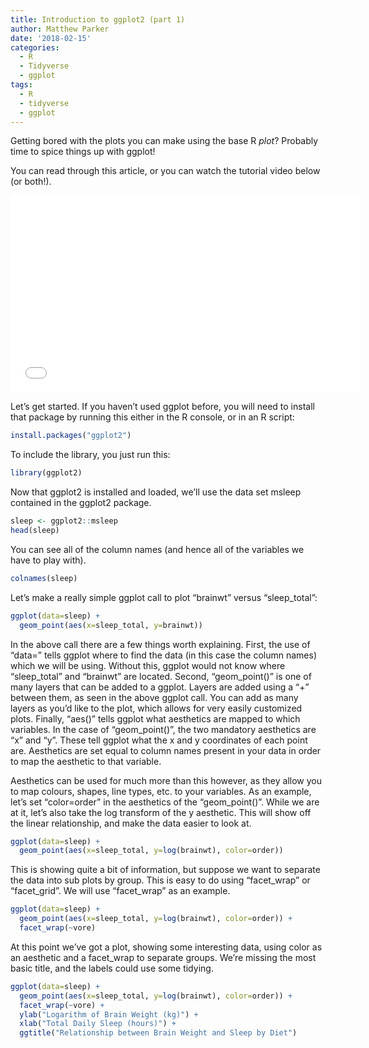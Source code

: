 ```yaml
---
title: Introduction to ggplot2 (part 1)
author: Matthew Parker
date: '2018-02-15'
categories:
  - R
  - Tidyverse
  - ggplot
tags:
  - R
  - tidyverse
  - ggplot
---
```


Getting bored with the plots you can make using the base R _plot_? Probably time to spice things up with ggplot!

You can read through this article, or you can watch the tutorial video below (or both!).

<iframe width="560" height="315" src="//www.youtube.com/embed/xZOhepWLzxQ" frameborder="0"></iframe>

Let's get started. If you haven't used ggplot before, you will need to install that package by running this either in the R console, or in an R script:

```r
install.packages("ggplot2")
```

To include the library, you just run this:

```r
library(ggplot2)
```

Now that ggplot2 is installed and loaded, we'll use the data set msleep contained in the ggplot2 package.

```r
sleep <- ggplot2::msleep
head(sleep)
```

You can see all of the column names (and hence all of the variables we have to play with).

```r
colnames(sleep)
```

Let's make a really simple ggplot call to plot "brainwt" versus "sleep_total":

```r
ggplot(data=sleep) +
  geom_point(aes(x=sleep_total, y=brainwt))
```

In the above call there are a few things worth explaining. First, the use of "data=" tells ggplot where to find the data (in this case the column names) which we will be using. Without this, ggplot would not know where "sleep_total" and "brainwt" are located. Second, "geom_point()" is one of many layers that can be added to a ggplot. Layers are added using a "+" between them, as seen in the above ggplot call. You can add as many layers as you'd like to the plot, which allows for very easily customized plots. Finally, "aes()" tells ggplot what aesthetics are mapped to which variables. In the case of "geom_point()", the two mandatory aesthetics are "x" and "y". These tell ggplot what the x and y coordinates of each point are. Aesthetics are set equal to column names present in your data in order to map the aesthetic to that variable.

Aesthetics can be used for much more than this however, as they allow you to map colours, shapes, line types, etc. to your variables. As an example, let's set "color=order" in the aesthetics of the "geom_point()". While we are at it, let's also take the log transform of the y aesthetic. This will show off the linear relationship, and make the data easier to look at.

```r
ggplot(data=sleep) +
  geom_point(aes(x=sleep_total, y=log(brainwt), color=order))
```

This is showing quite a bit of information, but suppose we want to separate the data into sub plots by group. This is easy to do using "facet_wrap" or "facet_grid". We will use "facet_wrap" as an example.

```r
ggplot(data=sleep) +
  geom_point(aes(x=sleep_total, y=log(brainwt), color=order)) +
  facet_wrap(~vore)
```

At this point we've got a plot, showing some interesting data, using color as an aesthetic and a facet_wrap to separate groups. We're missing the most basic title, and the labels could use some tidying.

```r
ggplot(data=sleep) +
  geom_point(aes(x=sleep_total, y=log(brainwt), color=order)) +
  facet_wrap(~vore) +
  ylab("Logarithm of Brain Weight (kg)") +
  xlab("Total Daily Sleep (hours)") +
  ggtitle("Relationship between Brain Weight and Sleep by Diet")
```
